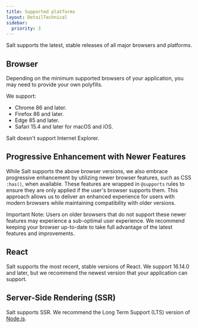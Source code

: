```yaml
---
title: Supported platforms
layout: DetailTechnical
sidebar:
  priority: 3
---
```


Salt supports the latest, stable releases of all major browsers and platforms.

## Browser

Depending on the minimum supported browsers of your application, you may need to provide your own polyfills.

We support:

- Chrome 86 and later.
- Firefox 86 and later.
- Edge 85 and later.
- Safari 15.4 and later for macOS and iOS.

Salt doesn't support Internet Explorer.

## Progressive Enhancement with Newer Features

While Salt supports the above browser versions, we also embrace progressive enhancement by utilizing newer browser features, such as CSS `:has()`, when available. These features are wrapped in `@supports` rules to ensure they are only applied if the user's browser supports them. This approach allows us to deliver an enhanced experience for users with modern browsers while maintaining compatibility with older versions.

Important Note: Users on older browsers that do not support these newer features may experience a sub-optimal user experience. We recommend keeping your browser up-to-date to take full advantage of the latest features and improvements.

## React

Salt supports the most recent, stable versions of React. We support 16.14.0 and later, but we recommend the newest version that your application can support.

## Server-Side Rendering (SSR)

Salt supports SSR. We recommend the Long Term Support (LTS) version of [Node.js](https://nodejs.org/en).
